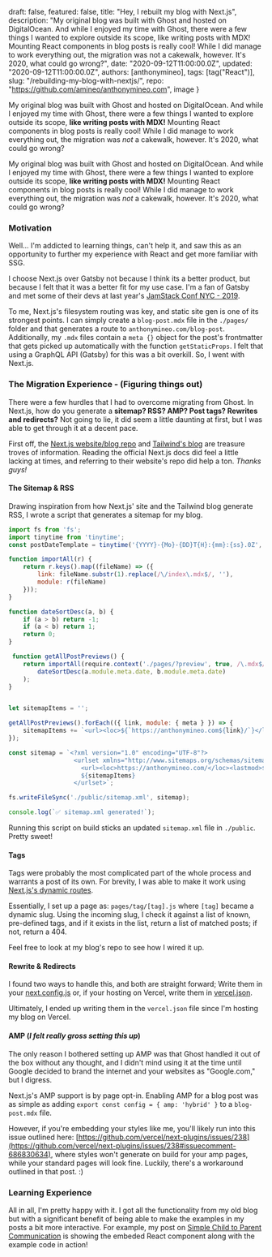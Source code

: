 

  draft: false,
  featured: false,
  title: "Hey, I rebuilt my blog with Next.js",
  description: "My original blog was built with Ghost and hosted on DigitalOcean. And while I enjoyed my time with Ghost, there were a few things I wanted to explore outside its scope, like writing posts with MDX! Mounting React components in blog posts is really cool! While I did manage to work everything out, the migration was not a cakewalk, however. It's 2020, what could go wrong?",
  date: "2020-09-12T11:00:00.0Z",
  updated: "2020-09-12T11:00:00.0Z",
  authors: [anthonymineo],
  tags: [tag("React")],
  slug: "/rebuilding-my-blog-with-nextjs/",
  repo: "https://github.com/amineo/anthonymineo.com",
  image
}


<!--excerpt-->

My original blog was built with Ghost and hosted on DigitalOcean. And while I enjoyed my time with Ghost, there were a few things I wanted to explore outside its scope, **like writing posts with MDX!** Mounting React components in blog posts is really cool! While I did manage to work everything out, the migration was _not_ a cakewalk, however. It's 2020, what could go wrong?

<!--/excerpt-->

<p className="text-xl">My original blog was built with Ghost and hosted on DigitalOcean. And while I enjoyed my time with Ghost, there were a few things I wanted to explore outside its scope, <strong>like writing posts with MDX!</strong> Mounting React components in blog posts is really cool! While I did manage to work everything out, the migration was <em>not</em> a cakewalk, however. It's 2020, what could go wrong?
</p>

### Motivation
Well... I'm addicted to learning things, can't help it, and saw this as an opportunity to further my experience with React and get more familiar with SSG.  

I choose Next.js over Gatsby not because I think its a better product, but because I felt that it was a better fit for my use case. I'm a fan of Gatsby and met some of their devs at last year's [JamStack Conf NYC - 2019](https://2019.jamstackconf.com/nyc/).
  
To me, Next.js's filesystem routing was key, and static site gen is one of its strongest points. I can simply create a `blog-post.mdx` file in the `./pages/` folder and that generates a route to `anthonymineo.com/blog-post`. Additionally, my `.mdx` files contain a `meta {}` object for the post's frontmatter that gets picked up automatically with the function `getStaticProps`. I felt that using a GraphQL API (Gatsby) for this was a bit overkill. So, I went with Next.js.

<LineBreakA />

### The Migration Experience - (Figuring things out)
There were a few hurdles that I had to overcome migrating from Ghost. In Next.js, how do you generate a **sitemap? RSS? AMP? Post tags? Rewrites and redirects?** Not going to lie, it did seem a little daunting at first, but I was able to get through it at a decent pace.

First off, the [Next.js website/blog repo](https://github.com/vercel/next.js) and [Tailwind's blog](https://blog.tailwindcss.com/building-the-tailwind-blog) are treasure troves of information. Reading the official Next.js docs did feel a little lacking at times, and referring to their website's repo did help a ton. _Thanks guys!_

<LineBreakB />

#### The Sitemap & RSS
Drawing inspiration from how Next.js' site and the Tailwind blog generate RSS, I wrote a script that generates a sitemap for my blog.

```javascript
import fs from 'fs';
import tinytime from 'tinytime';
const postDateTemplate = tinytime('{YYYY}-{Mo}-{DD}T{H}:{mm}:{ss}.0Z', { padMonth: true });

function importAll(r) {
    return r.keys().map((fileName) => ({
        link: fileName.substr(1).replace(/\/index\.mdx$/, ''),
        module: r(fileName)
    }));
}

function dateSortDesc(a, b) {
    if (a > b) return -1;
    if (a < b) return 1;
    return 0;
}

 function getAllPostPreviews() {
    return importAll(require.context('./pages/?preview', true, /\.mdx$/)).sort((a, b) =>
        dateSortDesc(a.module.meta.date, b.module.meta.date)
    );
}


let sitemapItems = '';

getAllPostPreviews().forEach(({ link, module: { meta } }) => {
    sitemapItems += `<url><loc>${`https://anthonymineo.com${link}/`}</loc><lastmod>${meta.updated}</lastmod></url>`;
});

const sitemap = `<?xml version="1.0" encoding="UTF-8"?>
                  <urlset xmlns="http://www.sitemaps.org/schemas/sitemap/0.9">
                    <url><loc>https://anthonymineo.com/</loc><lastmod>${postDateTemplate.render( new Date())}</lastmod></url>
                    ${sitemapItems}
                  </urlset>`;

fs.writeFileSync('./public/sitemap.xml', sitemap);

console.log(`✅ sitemap.xml generated!`);

```
Running this script on build sticks an updated `sitemap.xml` file in `./public`.  Pretty sweet!

<LineBreakB />

#### Tags
Tags were probably the most complicated part of the whole process and warrants a post of its own. For brevity, I was able to make it work using [Next.js's dynamic routes](https://nextjs.org/docs/routing/dynamic-routes). 

Essentially, I set up a page as: `pages/tag/[tag].js` where `[tag]` became a dynamic slug.  Using the incoming slug, I check it against a list of known, pre-defined tags, and if it exists in the list, return a list of matched posts; if not, return a 404.

Feel free to look at my blog's repo to see how I wired it up.

<LineBreakB />

#### Rewrite & Redirects
I found two ways to handle this, and both are straight forward; Write them in your [next.config.js](https://nextjs.org/docs/api-reference/next.config.js/rewrites) or, if your hosting on Vercel, write them in [vercel.json](https://vercel.com/docs/configuration#project/rewrites).

Ultimately, I ended up writing them in the `vercel.json` file since I'm hosting my blog on Vercel.

<LineBreakB />

#### AMP (*I felt really gross setting this up*)
The only reason I bothered setting up AMP was that Ghost handled it out of the box without any thought, and I didn't mind using it at the time until Google decided to brand the internet and your websites as "Google.com," but I digress. 

Next.js's AMP support is by page opt-in.  Enabling AMP for a blog post was as simple as adding `export const config = { amp: 'hybrid' }` to a `blog-post.mdx` file. 

However, if you're embedding your styles like me, you'll likely run into this issue outlined here: [https://github.com/vercel/next-plugins/issues/238](https://github.com/vercel/next-plugins/issues/238#issuecomment-686830634), where styles won't generate on build for your amp pages, while your standard pages will look fine. Luckily, there's a workaround outlined in that post. :)

<LineBreakA />

### Learning Experience
All in all, I'm pretty happy with it.  I got all the functionality from my old blog but with a significant benefit of being able to make the examples in my posts a bit more interactive.  For example, my post on [Simple Child to Parent Communication](https://anthonymineo.com/simple-child-to-parent-communication-in-react/) is showing the embeded React component along with the example code in action!

